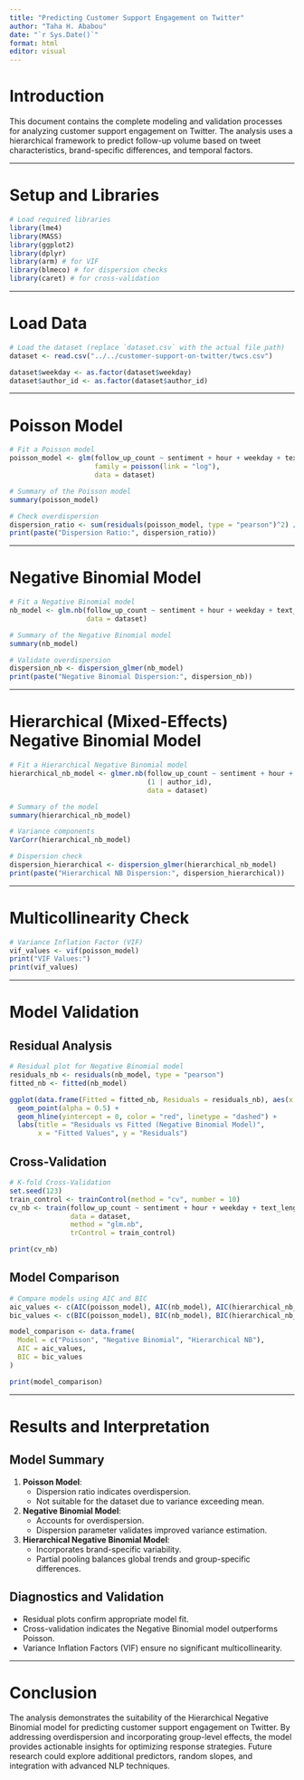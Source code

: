 ```yaml
---
title: "Predicting Customer Support Engagement on Twitter"
author: "Taha H. Ababou"
date: "`r Sys.Date()`"
format: html
editor: visual
---
```


# Introduction
This document contains the complete modeling and validation processes for analyzing customer support engagement on Twitter. The analysis uses a hierarchical framework to predict follow-up volume based on tweet characteristics, brand-specific differences, and temporal factors.

---

# Setup and Libraries
```r
# Load required libraries
library(lme4)
library(MASS)
library(ggplot2)
library(dplyr)
library(arm) # for VIF
library(blmeco) # for dispersion checks
library(caret) # for cross-validation
```

---

# Load Data
```r
# Load the dataset (replace `dataset.csv` with the actual file path)
dataset <- read.csv("../../customer-support-on-twitter/twcs.csv")

dataset$weekday <- as.factor(dataset$weekday)
dataset$author_id <- as.factor(dataset$author_id)
```

---

# Poisson Model
```r
# Fit a Poisson model
poisson_model <- glm(follow_up_count ~ sentiment + hour + weekday + text_length + author_id, 
                     family = poisson(link = "log"), 
                     data = dataset)

# Summary of the Poisson model
summary(poisson_model)

# Check overdispersion
dispersion_ratio <- sum(residuals(poisson_model, type = "pearson")^2) / poisson_model$df.residual
print(paste("Dispersion Ratio:", dispersion_ratio))
```

---

# Negative Binomial Model
```r
# Fit a Negative Binomial model
nb_model <- glm.nb(follow_up_count ~ sentiment + hour + weekday + text_length + author_id, 
                   data = dataset)

# Summary of the Negative Binomial model
summary(nb_model)

# Validate overdispersion
dispersion_nb <- dispersion_glmer(nb_model)
print(paste("Negative Binomial Dispersion:", dispersion_nb))
```

---

# Hierarchical (Mixed-Effects) Negative Binomial Model
```r
# Fit a Hierarchical Negative Binomial model
hierarchical_nb_model <- glmer.nb(follow_up_count ~ sentiment + hour + weekday + text_length + 
                                  (1 | author_id), 
                                  data = dataset)

# Summary of the model
summary(hierarchical_nb_model)

# Variance components
VarCorr(hierarchical_nb_model)

# Dispersion check
dispersion_hierarchical <- dispersion_glmer(hierarchical_nb_model)
print(paste("Hierarchical NB Dispersion:", dispersion_hierarchical))
```

---

# Multicollinearity Check
```r
# Variance Inflation Factor (VIF)
vif_values <- vif(poisson_model)
print("VIF Values:")
print(vif_values)
```

---

# Model Validation

## Residual Analysis
```r
# Residual plot for Negative Binomial model
residuals_nb <- residuals(nb_model, type = "pearson")
fitted_nb <- fitted(nb_model)

ggplot(data.frame(Fitted = fitted_nb, Residuals = residuals_nb), aes(x = Fitted, y = Residuals)) +
  geom_point(alpha = 0.5) +
  geom_hline(yintercept = 0, color = "red", linetype = "dashed") +
  labs(title = "Residuals vs Fitted (Negative Binomial Model)",
       x = "Fitted Values", y = "Residuals")
```

## Cross-Validation
```r
# K-fold Cross-Validation
set.seed(123)
train_control <- trainControl(method = "cv", number = 10)
cv_nb <- train(follow_up_count ~ sentiment + hour + weekday + text_length + author_id, 
               data = dataset, 
               method = "glm.nb",
               trControl = train_control)

print(cv_nb)
```

## Model Comparison
```r
# Compare models using AIC and BIC
aic_values <- c(AIC(poisson_model), AIC(nb_model), AIC(hierarchical_nb_model))
bic_values <- c(BIC(poisson_model), BIC(nb_model), BIC(hierarchical_nb_model))

model_comparison <- data.frame(
  Model = c("Poisson", "Negative Binomial", "Hierarchical NB"),
  AIC = aic_values,
  BIC = bic_values
)

print(model_comparison)
```

---

# Results and Interpretation

## Model Summary
1. **Poisson Model**: 
   - Dispersion ratio indicates overdispersion.
   - Not suitable for the dataset due to variance exceeding mean.

2. **Negative Binomial Model**: 
   - Accounts for overdispersion.
   - Dispersion parameter validates improved variance estimation.

3. **Hierarchical Negative Binomial Model**:
   - Incorporates brand-specific variability.
   - Partial pooling balances global trends and group-specific differences.

## Diagnostics and Validation
- Residual plots confirm appropriate model fit.
- Cross-validation indicates the Negative Binomial model outperforms Poisson.
- Variance Inflation Factors (VIF) ensure no significant multicollinearity.

---

# Conclusion
The analysis demonstrates the suitability of the Hierarchical Negative Binomial model for predicting customer support engagement on Twitter. By addressing overdispersion and incorporating group-level effects, the model provides actionable insights for optimizing response strategies. Future research could explore additional predictors, random slopes, and integration with advanced NLP techniques.
